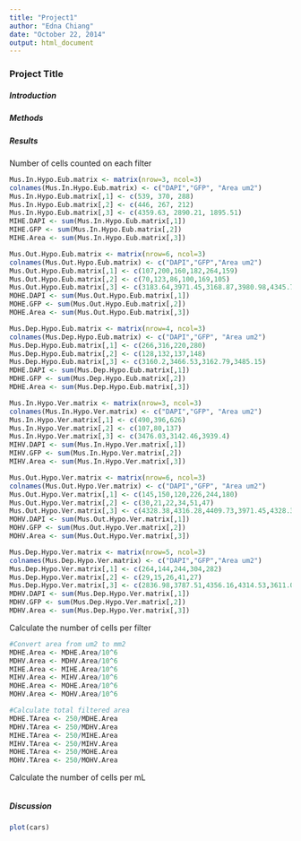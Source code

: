 ```yaml
---
title: "Project1"
author: "Edna Chiang"
date: "October 22, 2014"
output: html_document
---
```


### Project Title



##### Introduction



##### Methods



##### Results
Number of cells counted on each filter
```r
Mus.In.Hypo.Eub.matrix <- matrix(nrow=3, ncol=3)
colnames(Mus.In.Hypo.Eub.matrix) <- c("DAPI","GFP", "Area um2")
Mus.In.Hypo.Eub.matrix[,1] <- c(539, 370, 288)
Mus.In.Hypo.Eub.matrix[,2] <- c(446, 267, 212)
Mus.In.Hypo.Eub.matrix[,3] <- c(4359.63, 2890.21, 1895.51)
MIHE.DAPI <- sum(Mus.In.Hypo.Eub.matrix[,1])
MIHE.GFP <- sum(Mus.In.Hypo.Eub.matrix[,2])
MIHE.Area <- sum(Mus.In.Hypo.Eub.matrix[,3])

Mus.Out.Hypo.Eub.matrix <- matrix(nrow=6, ncol=3)
colnames(Mus.Out.Hypo.Eub.matrix) <- c("DAPI","GFP","Area um2")
Mus.Out.Hypo.Eub.matrix[,1] <- c(107,200,160,182,264,159)
Mus.Out.Hypo.Eub.matrix[,2] <- c(70,123,86,100,169,105)
Mus.Out.Hypo.Eub.matrix[,3] <- c(3183.64,3971.45,3168.87,3980.98,4345.72,3283.65)
MOHE.DAPI <- sum(Mus.Out.Hypo.Eub.matrix[,1])
MOHE.GFP <- sum(Mus.Out.Hypo.Eub.matrix[,2])
MOHE.Area <- sum(Mus.Out.Hypo.Eub.matrix[,3])

Mus.Dep.Hypo.Eub.matrix <- matrix(nrow=4, ncol=3)
colnames(Mus.Dep.Hypo.Eub.matrix) <- c("DAPI","GFP", "Area um2")
Mus.Dep.Hypo.Eub.matrix[,1] <- c(266,316,220,280)
Mus.Dep.Hypo.Eub.matrix[,2] <- c(128,132,137,148)
Mus.Dep.Hypo.Eub.matrix[,3] <- c(3160.2,3466.53,3162.79,3485.15)
MDHE.DAPI <- sum(Mus.Dep.Hypo.Eub.matrix[,1])
MDHE.GFP <- sum(Mus.Dep.Hypo.Eub.matrix[,2])
MDHE.Area <- sum(Mus.Dep.Hypo.Eub.matrix[,3])

Mus.In.Hypo.Ver.matrix <- matrix(nrow=3, ncol=3)
colnames(Mus.In.Hypo.Ver.matrix) <- c("DAPI","GFP", "Area um2")
Mus.In.Hypo.Ver.matrix[,1] <- c(490,396,626)
Mus.In.Hypo.Ver.matrix[,2] <- c(107,80,137)
Mus.In.Hypo.Ver.matrix[,3] <- c(3476.03,3142.46,3939.4)
MIHV.DAPI <- sum(Mus.In.Hypo.Ver.matrix[,1])
MIHV.GFP <- sum(Mus.In.Hypo.Ver.matrix[,2])
MIHV.Area <- sum(Mus.In.Hypo.Ver.matrix[,3])

Mus.Out.Hypo.Ver.matrix <- matrix(nrow=6, ncol=3)
colnames(Mus.Out.Hypo.Ver.matrix) <- c("DAPI","GFP", "Area um2")
Mus.Out.Hypo.Ver.matrix[,1] <- c(145,150,120,226,244,180)
Mus.Out.Hypo.Ver.matrix[,2] <- c(30,21,22,34,51,47)
Mus.Out.Hypo.Ver.matrix[,3] <- c(4328.38,4316.28,4409.73,3971.45,4328.39,4321.46)
MOHV.DAPI <- sum(Mus.Out.Hypo.Ver.matrix[,1])
MOHV.GFP <- sum(Mus.Out.Hypo.Ver.matrix[,2])
MOHV.Area <- sum(Mus.Out.Hypo.Ver.matrix[,3])

Mus.Dep.Hypo.Ver.matrix <- matrix(nrow=5, ncol=3)
colnames(Mus.Dep.Hypo.Ver.matrix) <- c("DAPI","GFP","Area um2")
Mus.Dep.Hypo.Ver.matrix[,1] <- c(264,144,244,304,282)
Mus.Dep.Hypo.Ver.matrix[,2] <- c(29,15,26,41,27)
Mus.Dep.Hypo.Ver.matrix[,3] <- c(2836.98,3787.51,4356.16,4314.53,3611.04)
MDHV.DAPI <- sum(Mus.Dep.Hypo.Ver.matrix[,1])
MDHV.GFP <- sum(Mus.Dep.Hypo.Ver.matrix[,2])
MDHV.Area <- sum(Mus.Dep.Hypo.Ver.matrix[,3])
```

Calculate the number of cells per filter
```r
#Convert area from um2 to mm2
MDHE.Area <- MDHE.Area/10^6
MDHV.Area <- MDHV.Area/10^6
MIHE.Area <- MIHE.Area/10^6
MIHV.Area <- MIHV.Area/10^6
MOHE.Area <- MOHE.Area/10^6
MOHV.Area <- MOHV.Area/10^6

#Calculate total filtered area
MDHE.TArea <- 250/MDHE.Area
MDHV.TArea <- 250/MDHV.Area
MIHE.TArea <- 250/MIHE.Area
MIHV.TArea <- 250/MIHV.Area
MOHE.TArea <- 250/MOHE.Area
MOHV.TArea <- 250/MOHV.Area

```

Calculate the number of cells per mL
```r


```


##### Discussion






```r
plot(cars)
```
